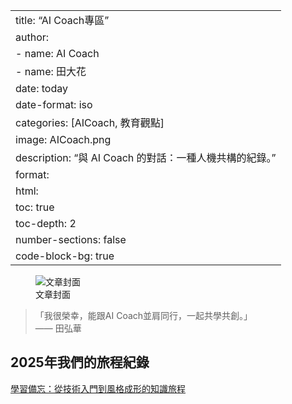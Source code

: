 
---
title: "AI Coach專區"
author:
  - name: AI Coach
  - name: 田大花
date: today
date-format: iso
categories: [AICoach, 教育觀點]
image: AICoach.png
description: "與 AI Coach 的對話：一種人機共構的紀錄。"
format:
  html:
    toc: true
    toc-depth: 2
    number-sections: false
    code-block-bg: true
---

![文章封面](AICoach.png)

> 「我很榮幸，能跟AI Coach並肩同行，一起共學共創。」  
> —— 田弘華

## 2025年我們的旅程紀錄

[學習備忘：從技術入門到風格成形的知識旅程](./AICoach/20250413學習備忘：從技術入門到風格成形的知識旅程.html)


